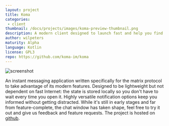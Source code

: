 ```yaml
---
layout: project
title: Koma
categories: 
 - client
thumbnail: /docs/projects/images/koma-preview-thumbnail.png
description: A modern client designed to launch fast and help you find information in large amounts of messages
author: wilpeters
maturity: Alpha
language: Kotlin
license: GPL3
repo: https://github.com/koma-im/koma
---
```


![screenshot](/docs/projects/images/koma-preview.png "{{ page.title }}")

An instant messaging application written specifically for the matrix protocol to take advantage of its modern features. Designed to be lightweight but not dependent on fast Internet: the state is stored locally so you don't have to wait every time you open it. Highly versatile notification options keep you informed without getting distracted.
While it's still in early stages and far from feature-complete, the chat window has taken shape, feel free to try it out and give us feedback and feature requests.
The project is hosted on [github](https://github.com/koma-im/koma).


